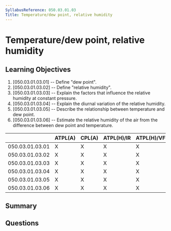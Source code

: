 ```yaml
---
SyllabusReference: 050.03.01.03
Title: Temperature/dew point, relative humidity
---
```


# Temperature/dew point, relative humidity

## Learning Objectives

1. [050.03.01.03.01] -- Define "dew point".
2. [050.03.01.03.02] -- Define "relative humidity".
3. [050.03.01.03.03] -- Explain the factors that influence the relative humidity
   at constant pressure.
4. [050.03.01.03.04] -- Explain the diurnal variation of the relative humidity.
5. [050.03.01.03.05] -- Describe the relationship between temperature and dew
   point.
6. [050.03.01.03.06] -- Estimate the relative humidity of the air from the
   difference between dew point and temperature.

|                 | ATPL(A) | CPL(A) | ATPL(H)/IR | ATPL(H)/VFR | CPL(H) | IR  | CBIR(A) |
| --------------- | ------- | ------ | ---------- | ----------- | ------ | --- | ------- |
| 050.03.01.03.01 | X       | X      | X          | X           | X      | X   | X       |
| 050.03.01.03.02 | X       | X      | X          | X           | X      | X   | X       |
| 050.03.01.03.03 | X       | X      | X          | X           | X      | X   | X       |
| 050.03.01.03.04 | X       | X      | X          | X           | X      | X   | X       |
| 050.03.01.03.05 | X       | X      | X          | X           | X      | X   | X       |
| 050.03.01.03.06 | X       | X      | X          | X           | X      | X   | X       |

## Summary

## Questions
